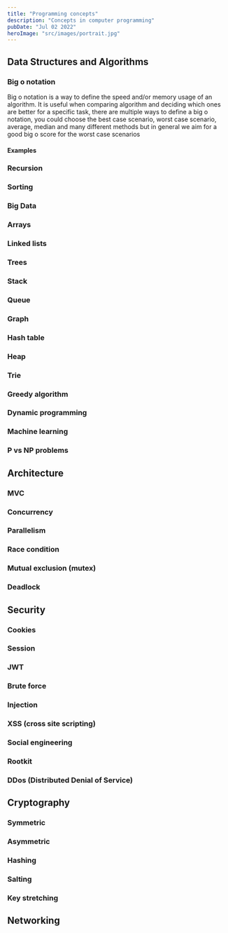 ```yaml
---
title: "Programming concepts"
description: "Concepts in computer programming"
pubDate: "Jul 02 2022"
heroImage: "src/images/portrait.jpg"
---
```


## Data Structures and Algorithms

### Big o notation

Big o notation is a way to define the speed and/or memory usage of an algorithm. It is useful when comparing algorithm and deciding which ones are better for a specific task, there are multiple ways to define a big o notation, you could choose the best case scenario, worst case scenario, average, median and many different methods but in general we aim for a good big o score for the worst case scenarios

#### Examples

### Recursion

### Sorting

### Big Data

### Arrays

### Linked lists

### Trees

### Stack

### Queue

### Graph

### Hash table

### Heap

### Trie

### Greedy algorithm

### Dynamic programming

### Machine learning

### P vs NP problems

## Architecture

### MVC

### Concurrency

### Parallelism

### Race condition

### Mutual exclusion (mutex)

### Deadlock

## Security

### Cookies

### Session

### JWT

### Brute force

### Injection

### XSS (cross site scripting)

### Social engineering

### Rootkit

### DDos (Distributed Denial of Service)

## Cryptography

### Symmetric

### Asymmetric

### Hashing

### Salting

### Key stretching

## Networking
